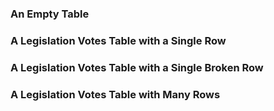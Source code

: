 
<Meta title="Library/Tables/MeetingVotesTable" component={MeetingVotesTable} />

### An Empty Table

<Props of={MeetingVotesTable} />

<Story name="Empty Legislation Vote Table">
  <MeetingVotesTable votesPage={[]} />
</Story>

### A Legislation Votes Table with a Single Row

<Story name="Single Legislation Vote">
  <MeetingVotesTable
    votesPage={[
      {
        matter: {
          id: "example-legislation-id",
          description: "A description of the legislation",
          name: text("Meeting Votes Single Row Legislation Name", "IRC 188"),
        },
        date: new Date(),
        council_decision: "Adopted",
        votes: object("Individual Councilor Votes", [
          {
            name: "Alice",
            decision: "Approve",
            id: "vote1",
          },
          {
            name: "Bob",
            decision: "Approve",
            id: "vote2",
          },
          {
            name: "Charlie",
            decision: "Approve",
            id: "vote3",
          },
          {
            name: "Denise",
            decision: "Reject",
            id: "vote4",
          },
          {
            name: "Elton",
            decision: "Abstain",
            id: "vote5",
          },
          {
            name: "Floyd",
            decision: "Reject",
            id: "vote6",
          },
          {
            name: "Gregory",
            decision: "Approve",
            id: "vote7",
          },
          {
            name: "Haley",
            decision: "Reject",
            id: "vote8",
          },
          {
            name: "Ivan",
            decision: "Abstain",
            id: "vote9",
          },
        ]),
      },
    ]}
  />
</Story>

### A Legislation Votes Table with a Single Broken Row

<Story name="Single Broken Legislation Row">
  <MeetingVotesTable
    votesPage={[
      {
        matter: {
          id: "example-legislation-id",
          description: "A description of the legislation",
          name: text("Row 1 Title of Legislation", "IRC 189"),
        },
        date: new Date(),
        council_decision: "Adopted",
        votes: object("Individual Councilor Votes Cell 1", [
          {
            name: "Alice",
            personId: "personId1",
            decision: "Approve",
            id: "vote1",
          },
          {
            name: "Bob",
            personId: "personId1",
            decision: "Approve",
            id: "vote2",
          },
          {
            name: "Charlie",
            personId: "personId1",
            decision: "Approve",
            id: "vote3",
          },
          {
            name: "Denise",
            personId: "personId1",
            decision: "Approve",
            id: "vote4",
          },
          {
            name: "Elton",
            personId: "personId1",
            decision: "Abstain",
            id: "vote5",
          },
          {
            name: "Floyd",
            personId: "personId1",
            decision: "Reject",
            id: "vote6",
          },
          {
            name: "Gregory",
            personId: "personId1",
            decision: "Approve",
            id: "vote7",
          },
          {
            name: "Haley",
            personId: "personId1",
            decision: "Reject",
            id: "vote8",
          },
          {
            name: "Ivan",
            personId: "personId1",
            decision: "Abstain",
            id: "vote9",
          },
        ]),
      },
      {
        matter: {
          id: "example-legislation-id",
          description: "A description of the legislation",
          name: text("Row 2 Title of Legislation", "IRC 200"),
        },
        date: new Date(),
        council_decision: "Adopted",
        votes: object("Individual Councilor Votes Cell 2", [
          {
            name: "Alice",
            personId: "personId1",
            decision: "Approve",
            id: "vote1",
          },
          {
            name: "Bob",
            personId: "personId1",
            decision: "Approve",
            id: "vote2",
          },
          {
            name: "Charlie",
            personId: "personId1",
            decision: "Approve",
            id: "vote3",
          },
          {
            name: "Denise",
            personId: "personId1",
            decision: "Reject",
            id: "vote4",
          },
          {
            name: "Elton",
            personId: "personId1",
            decision: "Abstain",
            id: "vote5",
          },
          {
            name: "Floyd",
            personId: "personId1",
            decision: "Reject",
            id: "vote6",
          },
          {
            name: "Gregory",
            personId: "personId1",
            decision: "Approve",
            id: "vote7",
          },
          {
            name: "Haley",
            personId: "personId1",
            decision: "Reject",
            id: "vote8",
          },
          {
            name: "Ivan",
            personId: "personId1",
            decision: "Abstain",
            id: "vote9",
          },
        ]),
      },
      { broken: "simulating a broken row due to missing or malformed data" },
      {
        matter: {
          id: "example-legislation-id",
          description: "A description of the legislation",
          name: text("Row 4 Title of Legislation", "IRC 201"),
        },
        date: new Date(),
        council_decision: "Rejected",
        votes: object("Individual Councilor Votes Cell 4", [
          {
            name: "Alice",
            personId: "personId1",
            decision: "Reject",
            id: "vote1",
          },
          {
            name: "Bob",
            personId: "personId1",
            decision: "Reject",
            id: "vote2",
          },
          {
            name: "Charlie",
            personId: "personId1",
            decision: "Reject",
            id: "vote3",
          },
          {
            name: "Denise",
            personId: "personId1",
            decision: "Reject",
            id: "vote4",
          },
          {
            name: "Elton",
            personId: "personId1",
            decision: "Abstain",
            id: "vote5",
          },
          {
            name: "Floyd",
            personId: "personId1",
            decision: "Reject",
            id: "vote6",
          },
          {
            name: "Gregory",
            personId: "personId1",
            decision: "Approve",
            id: "vote7",
          },
          {
            name: "Haley",
            personId: "personId1",
            decision: "Reject",
            id: "vote8",
          },
          {
            name: "Ivan",
            personId: "personId1",
            decision: "Abstain",
            id: "vote9",
          },
        ]),
      },
    ]}
  />
</Story>

### A Legislation Votes Table with Many Rows

<Story name="Many Legislation Rows, each with Many Votes">
  <MeetingVotesTable
    votesPage={[
      {
        matter: {
          id: "example-legislation-id",
          description: "A description of the legislation",
          name: text("Row 1 Title of Legislation", "IRC 189"),
        },
        date: new Date(),
        council_decision: "Adopted",
        votes: object("Individual Councilor Votes Cell 1", [
          {
            name: "Alice",
            personId: "personId1",
            decision: "Approve",
            id: "vote1",
          },
          {
            name: "Bob",
            personId: "personId1",
            decision: "Approve",
            id: "vote2",
          },
          {
            name: "Charlie",
            personId: "personId1",
            decision: "Approve",
            id: "vote3",
          },
          {
            name: "Denise",
            personId: "personId1",
            decision: "Approve",
            id: "vote4",
          },
          {
            name: "Elton",
            personId: "personId1",
            decision: "Abstain",
            id: "vote5",
          },
          {
            name: "Floyd",
            personId: "personId1",
            decision: "Reject",
            id: "vote6",
          },
          {
            name: "Gregory",
            personId: "personId1",
            decision: "Approve",
            id: "vote7",
          },
          {
            name: "Haley",
            personId: "personId1",
            decision: "Reject",
            id: "vote8",
          },
          {
            name: "Ivan",
            personId: "personId1",
            decision: "Abstain",
            id: "vote9",
          },
        ]),
      },
      {
        matter: {
          id: "example-legislation-id",
          description: "A description of the legislation",
          name: text("Row 2 Title of Legislation", "IRC 200"),
        },
        date: new Date(),
        council_decision: "Adopted",
        votes: object("Individual Councilor Votes Cell 2", [
          {
            name: "Alice",
            personId: "personId1",
            decision: "Approve",
            id: "vote1",
          },
          {
            name: "Bob",
            personId: "personId1",
            decision: "Approve",
            id: "vote2",
          },
          {
            name: "Charlie",
            personId: "personId1",
            decision: "Approve",
            id: "vote3",
          },
          {
            name: "Denise",
            personId: "personId1",
            decision: "Reject",
            id: "vote4",
          },
          {
            name: "Elton",
            personId: "personId1",
            decision: "Abstain",
            id: "vote5",
          },
          {
            name: "Floyd",
            personId: "personId1",
            decision: "Reject",
            id: "vote6",
          },
          {
            name: "Gregory",
            personId: "personId1",
            decision: "Approve",
            id: "vote7",
          },
          {
            name: "Haley",
            personId: "personId1",
            decision: "Reject",
            id: "vote8",
          },
          {
            name: "Ivan",
            personId: "personId1",
            decision: "Abstain",
            id: "vote9",
          },
        ]),
      },
      {
        matter: {
          id: "example-legislation-id",
          description: "A description of the legislation",
          name: text("Row 3 Title of Legislation", "IRC 290"),
        },
        date: new Date(),
        council_decision: "In Progress",
        votes: object("Individual Councilor Votes Cell 3", [
          {
            name: "Alice",
            personId: "personId1",
            decision: "Reject",
            id: "vote1",
          },
          {
            name: "Bob",
            personId: "personId1",
            decision: "Approve",
            id: "vote2",
          },
          {
            name: "Charlie",
            personId: "personId1",
            decision: "Approve",
            id: "vote3",
          },
          {
            name: "Denise",
            personId: "personId1",
            decision: "Reject",
            id: "vote4",
          },
          {
            name: "Elton",
            personId: "personId1",
            decision: "Abstain",
            id: "vote5",
          },
          {
            name: "Floyd",
            personId: "personId1",
            decision: "Reject",
            id: "vote6",
          },
          {
            name: "Gregory",
            personId: "personId1",
            decision: "Approve",
            id: "vote7",
          },
          {
            name: "Haley",
            personId: "personId1",
            decision: "Reject",
            id: "vote8",
          },
          {
            name: "Ivan",
            personId: "personId1",
            decision: "Abstain",
            id: "vote9",
          },
        ]),
      },
      {
        matter: {
          id: "example-legislation-id",
          description: "A description of the legislation",
          name: text("Row 4 Title of Legislation", "IRC 201"),
        },
        date: new Date(),
        council_decision: "Rejected",
        votes: object("Individual Councilor Votes Cell 4", [
          {
            name: "Alice",
            personId: "personId1",
            decision: "Reject",
            id: "vote1",
          },
          {
            name: "Bob",
            personId: "personId1",
            decision: "Reject",
            id: "vote2",
          },
          {
            name: "Charlie",
            personId: "personId1",
            decision: "Reject",
            id: "vote3",
          },
          {
            name: "Denise",
            personId: "personId1",
            decision: "Reject",
            id: "vote4",
          },
          {
            name: "Elton",
            personId: "personId1",
            decision: "Abstain",
            id: "vote5",
          },
          {
            name: "Floyd",
            personId: "personId1",
            decision: "Reject",
            id: "vote6",
          },
          {
            name: "Gregory",
            personId: "personId1",
            decision: "Approve",
            id: "vote7",
          },
          {
            name: "Haley",
            personId: "personId1",
            decision: "Reject",
            id: "vote8",
          },
          {
            name: "Ivan",
            personId: "personId1",
            decision: "Abstain",
            id: "vote9",
          },
        ]),
      },
    ]}
  />
</Story>
